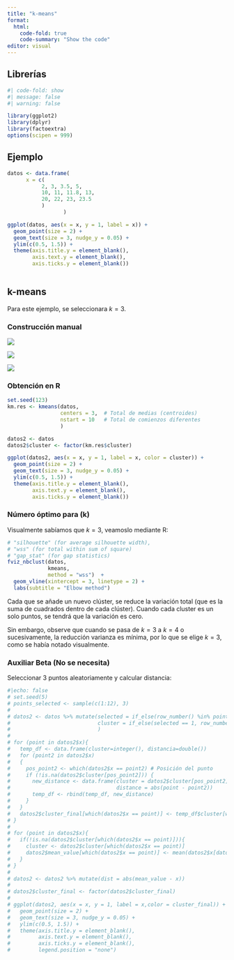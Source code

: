 ```yaml
---
title: "k-means"
format:
  html:
    code-fold: true
    code-summary: "Show the code"
editor: visual
---
```


## Librerías

```r
#| code-fold: show
#| message: false
#| warning: false

library(ggplot2)
library(dplyr)
library(factoextra)
options(scipen = 999)
```

## Ejemplo

```r
datos <- data.frame(
      x = c(
           2, 3, 3.5, 5,
           10, 11, 11.8, 13,
           20, 22, 23, 23.5
           )
                  )

ggplot(datos, aes(x = x, y = 1, label = x)) +
  geom_point(size = 2) +
  geom_text(size = 3, nudge_y = 0.05) +
  ylim(c(0.5, 1.5)) +
  theme(axis.title.y = element_blank(),
        axis.text.y = element_blank(),
        axis.ticks.y = element_blank())
  
```

## k-means

Para este ejemplo, se seleccionara $k = 3$.

### Construcción manual

![](k-means/Diapositiva1.png)

![](k-means/Diapositiva2.png)

![](k-means/Diapositiva3.png)

### Obtención en R

```r
set.seed(123)
km.res <- kmeans(datos, 
                 centers = 3,  # Total de medias (centroides)
                 nstart = 10   # Total de comienzos diferentes
                 )

datos2 <- datos
datos2$cluster <- factor(km.res$cluster)

ggplot(datos2, aes(x = x, y = 1, label = x, color = cluster)) +
  geom_point(size = 2) +
  geom_text(size = 3, nudge_y = 0.05) +
  ylim(c(0.5, 1.5)) +
  theme(axis.title.y = element_blank(),
        axis.text.y = element_blank(),
        axis.ticks.y = element_blank())
```

### Número óptimo para (k)

Visualmente sabíamos que $k = 3$, veamoslo mediante R:

```r
# "silhouette" (for average silhouette width), 
# "wss" (for total within sum of square) 
# "gap_stat" (for gap statistics)
fviz_nbclust(datos, 
             kmeans, 
             method = "wss")  +
  geom_vline(xintercept = 3, linetype = 2) +
  labs(subtitle = "Elbow method")
```


Cada que se añade un nuevo clúster, se reduce la variación total (que es la suma de cuadrados dentro de cada clúster). Cuando cada cluster es un solo puntos, se tendrá que la variación es cero.

Sin embargo, observe que cuando se pasa de $k= 3$ a $k = 4$ o sucesivamente, la reducción varianza es mínima, por lo que se elige $k=3$, como se había notado visualmente.


### Auxiliar Beta (No se necesita)

Seleccionar 3 puntos aleatoriamente y calcular distancia:

```r
#|echo: false
# set.seed(5)
# points_selected <- sample(c(1:12), 3)
# 
# datos2 <- datos %>% mutate(selected = if_else(row_number() %in% points_selected, 1, 0),
#                            cluster = if_else(selected == 1, row_number(), NA_integer_)
#                            )
# 
# for (point in datos2$x){
#   temp_df <- data.frame(cluster=integer(), distancia=double())
#   for (point2 in datos2$x)
#   {
#     pos_point2 <- which(datos2$x == point2) # Posición del punto
#     if (!is.na(datos2$cluster[pos_point2])) {
#       new_distance <- data.frame(cluster = datos2$cluster[pos_point2], 
#                                  distance = abs(point - point2))
#       temp_df <- rbind(temp_df, new_distance)
#     }
#   }
#   datos2$cluster_final[which(datos2$x == point)] <- temp_df$cluster[which(temp_df$distance == min(temp_df$distance))]
# }
# 
# for (point in datos2$x){
#   if(!is.na(datos2$cluster[which(datos2$x == point)])){
#     cluster <- datos2$cluster[which(datos2$x == point)]
#     datos2$mean_value[which(datos2$x == point)] <- mean(datos2$x[datos2$cluster_final == cluster])
#   }
# }
# 
# datos2 <- datos2 %>% mutate(dist = abs(mean_value - x))
# 
# datos2$cluster_final <- factor(datos2$cluster_final)
# 
# ggplot(datos2, aes(x = x, y = 1, label = x,color = cluster_final)) +
#   geom_point(size = 2) +
#   geom_text(size = 3, nudge_y = 0.05) +
#   ylim(c(0.5, 1.5)) +
#   theme(axis.title.y = element_blank(),
#         axis.text.y = element_blank(),
#         axis.ticks.y = element_blank(),
#         legend.position = "none")


```


